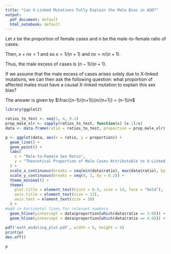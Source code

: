 ```yaml
---
title: "Can X-Linked Mutations Fully Explain the Male Bias in ASD?"
output:
  pdf_document: default
  html_notebook: default
---
```


Let $x$ be the proportion of female cases and $n$ be the male-to-female ratio of cases.

Then, $x + nx = 1$ and so $x = 1/(n+1)$ and $nx = n/(n+1)$.

Thus, the male excess of cases is $(n-1)/(n+1)$.

If we assume that the male excess of cases arises solely due to X-linked mutations, we can then ask the following question: what proportion of affected males must have a causal X-linked mutation to explain this sex bias?

The answer is given by $\frac{(n-1)/(n+1)}{n/(n+1)} = (n-1)/n$

```r
library(ggplot2)

ratios_to_test <- seq(1, 4, 0.1)
prop_male_xlr <- sapply(ratios_to_test, function(x) (x-1)/x)
data <- data.frame(ratio = ratios_to_test, proportion = prop_male_xlr)

p <- ggplot(data, aes(x = ratio, y = proportion)) +
  geom_line() + 
  geom_point() +  
  labs(
    x = "Male-to-Female Sex Ratio",
    y = "Theoretical Proportion of Male Cases Attributable to X-Linked Mutations That Only Affect Males To Explain Full Sex Ratio" 
  ) +
  scale_x_continuous(breaks = seq(min(data$ratio), max(data$ratio), by = 0.2)) +  
  scale_y_continuous(breaks = seq(0, 1, by = 0.2)) +  
  theme_minimal() + 
  theme(
    plot.title = element_text(hjust = 0.5, size = 14, face = "bold"),  
    axis.title = element_text(size = 12),  
    axis.text = element_text(size = 10)  
  ) + 
#add in horizontal lines for relevant numbers 
  geom_hline(yintercept = data$proportion[which(data$ratio == 3.0)]) + 
  geom_hline(yintercept = data$proportion[which(data$ratio == 4.0)]) + 
  
pdf('math_modeling_plot.pdf', width = 6, height = 4)
print(p)
dev.off()

p
```
